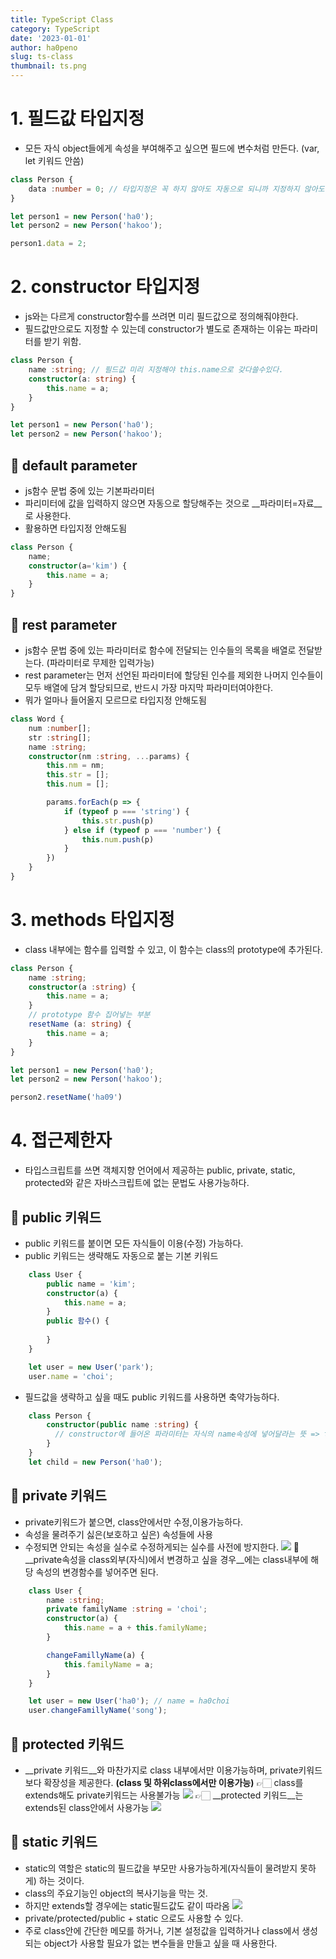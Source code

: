 ```yaml
---
title: TypeScript Class
category: TypeScript
date: '2023-01-01'
author: ha0peno
slug: ts-class
thumbnail: ts.png
---
```


# 1. 필드값 타입지정
- 모든 자식 object들에게 속성을 부여해주고 싶으면 필드에 변수처럼 만든다. (var, let 키워드 안씀)
```ts
class Person {
    data :number = 0; // 타입지정은 꼭 하지 않아도 자동으로 되니까 지정하지 않아도 무방함
}

let person1 = new Person('ha0');
let person2 = new Person('hakoo');

person1.data = 2;
```

# 2. constructor 타입지정
- js와는 다르게 constructor함수를 쓰려면 미리 필드값으로 정의해줘야한다.
- 필드값만으로도 지정할 수 있는데 constructor가 별도로 존재하는 이유는 파라미터를 받기 위함.
```ts
class Person {
    name :string; // 필드값 미리 지정해야 this.name으로 갖다쓸수있다.
    constructor(a: string) {
        this.name = a;
    }
}

let person1 = new Person('ha0');
let person2 = new Person('hakoo');
```
## 📌 default parameter
- js함수 문법 중에 있는 기본파라미터
- 파리미터에 값을 입력하지 않으면 자동으로 할당해주는 것으로 __파라미터=자료__로 사용한다.
- 활용하면 타입지정 안해도됨
```ts
class Person {
    name;
    constructor(a='kim') {
        this.name = a;
    }
}
```
## 📌 rest parameter
- js함수 문법 중에 있는 파라미터로 함수에 전달되는 인수들의 목록을 배열로 전달받는다. (파라미터로 무제한 입력가능)
- rest parameter는 먼저 선언된 파라미터에 할당된 인수를 제외한 나머지 인수들이 모두 배열에 담겨 할당되므로, 반드시 가장 마지막 파라미터여야한다.
- 뭐가 얼마나 들어올지 모르므로 타입지정 안해도됨
```ts
class Word {
    num :number[];
    str :string[];
    name :string;
    constructor(nm :string, ...params) {
    	this.nm = nm;
        this.str = [];
        this.num = [];

        params.forEach(p => {
            if (typeof p === 'string') {
                this.str.push(p)
            } else if (typeof p === 'number') {
                this.num.push(p)
            }
        })
    }
}
```

# 3. methods 타입지정
- class 내부에는 함수를 입력할 수 있고, 이 함수는 class의 prototype에 추가된다.
```ts
class Person {
    name :string;
    constructor(a :string) {
        this.name = a;
    }
    // prototype 함수 집어넣는 부분
    resetName (a: string) {
        this.name = a;
    }
}

let person1 = new Person('ha0');
let person2 = new Person('hakoo');

person2.resetName('ha09')
```


# 4. 접근제한자
- 타입스크립트를 쓰면 객체지향 언어에서 제공하는 public, private, static, protected와 같은 자바스크립트에 없는 문법도 사용가능하다.

## 🍓 public 키워드
- public 키워드를 붙이면 모든 자식들이 이용(수정) 가능하다.
- public 키워드는 생략해도 자동으로 붙는 기본 키워드
```ts
	class User {
    	public name = 'kim';
	    constructor(a) {
        	this.name = a;
    	}
    	public 함수() {
        	
    	}
	}

	let user = new User('park');
    user.name = 'choi';
```
- 필드값을 생략하고 싶을 때도 public 키워드를 사용하면 축약가능하다.
```ts
	class Person {
    	constructor(public name :string) {
          // constructor에 들어온 파라미터는 자식의 name속성에 넣어달라는 뜻 => this.~ 생략가능
    	}
	}
	let child = new Person('ha0');
```

## 🍓 private 키워드
- private키워드가 붙으면, class안에서만 수정,이용가능하다.
- 속성을 물려주기 싫은(보호하고 싶은) 속성들에 사용
- 수정되면 안되는 속성을 실수로 수정하게되는 실수를 사전에 방지한다.
![](https://velog.velcdn.com/images/ha0/post/7645d58b-8b26-4b5e-a042-f49179651f2e/image.png)
📌 __private속성을 class외부(자식)에서 변경하고 싶을 경우__에는 class내부에 해당 속성의 변경함수를 넣어주면 된다.
```ts
	class User {
    	name :string;
    	private familyName :string = 'choi';
    	constructor(a) {
        	this.name = a + this.familyName;
    	}

	    changeFamillyName(a) {
    	    this.familyName = a; 
    	}	
	}

	let user = new User('ha0'); // name = ha0choi
	user.changeFamillyName('song');
```

## 🍓 protected 키워드
- __private 키워드__와 마찬가지로 class 내부에서만 이용가능하며, private키워드보다 확장성을 제공한다. __(class 및 하위class에서만 이용가능)__
👉🏻 class를 extends해도 private키워드는 사용불가능
![](https://velog.velcdn.com/images/ha0/post/bf289680-3ca9-49a1-a8a9-8475009925d6/image.png)
👉🏻 __protected 키워드__는 extends된 class안에서 사용가능
![](https://velog.velcdn.com/images/ha0/post/a1a34c39-2c10-4713-a351-f49710ef9336/image.png)

## 🍓 static 키워드
- static의 역할은 static의 필드값을 부모만 사용가능하게(자식들이 물려받지 못하게) 하는 것이다.
- class의 주요기능인 object의 복사기능을 막는 것.
- 하지만 extends할 경우에는 static필드값도 같이 따라옴
![](https://velog.velcdn.com/images/ha0/post/fccfd7bc-d815-40ba-83e1-495a1e05b729/image.png)
- private/protected/public + static 으로도 사용할 수 있다.
- 주로 class안에 간단한 메모를 하거나, 기본 설정값을 입력하거나 class에서 생성되는 object가 사용할 필요가 없는 변수들을 만들고 싶을 때 사용한다.


